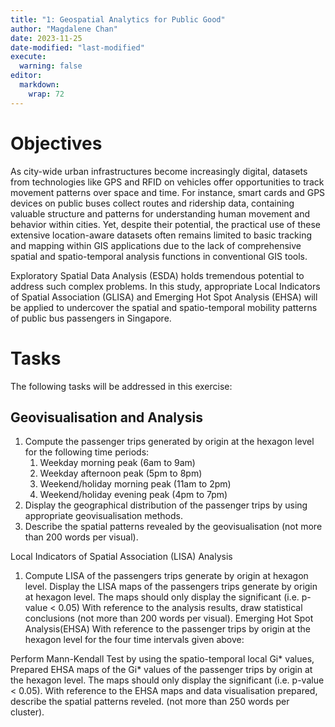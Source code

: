 ```yaml
---
title: "1: Geospatial Analytics for Public Good"
author: "Magdalene Chan"
date: 2023-11-25
date-modified: "last-modified"
execute: 
  warning: false
editor: 
  markdown: 
    wrap: 72
---
```


# Objectives

As city-wide urban infrastructures become increasingly digital, datasets
from technologies like GPS and RFID on vehicles offer opportunities to
track movement patterns over space and time. For instance, smart cards
and GPS devices on public buses collect routes and ridership data,
containing valuable structure and patterns for understanding human
movement and behavior within cities. Yet, despite their potential, the
practical use of these extensive location-aware datasets often remains
limited to basic tracking and mapping within GIS applications due to the
lack of comprehensive spatial and spatio-temporal analysis functions in
conventional GIS tools.

Exploratory Spatial Data Analysis (ESDA) holds tremendous potential to
address such complex problems. In this study, appropriate Local
Indicators of Spatial Association (GLISA) and Emerging Hot Spot Analysis
(EHSA) will be applied to undercover the spatial and spatio-temporal
mobility patterns of public bus passengers in Singapore.

# Tasks

The following tasks will be addressed in this exercise:

## Geovisualisation and Analysis

1.  Compute the passenger trips generated by origin at the hexagon level
    for the following time periods:
    1.  Weekday morning peak (6am to 9am)
    2.  Weekday afternoon peak (5pm to 8pm)
    3.  Weekend/holiday morning peak (11am to 2pm)
    4.  Weekend/holiday evening peak (4pm to 7pm)
2.  Display the geographical distribution of the passenger trips by
    using appropriate geovisualisation methods.
3.  Describe the spatial patterns revealed by the geovisualisation (not
    more than 200 words per visual).

Local Indicators of Spatial Association (LISA) Analysis

1.  Compute LISA of the passengers trips generate by origin at hexagon
    level. Display the LISA maps of the passengers trips generate by
    origin at hexagon level. The maps should only display the
    significant (i.e. p-value \< 0.05) With reference to the analysis
    results, draw statistical conclusions (not more than 200 words per
    visual). Emerging Hot Spot Analysis(EHSA) With reference to the
    passenger trips by origin at the hexagon level for the four time
    intervals given above:

Perform Mann-Kendall Test by using the spatio-temporal local Gi\*
values, Prepared EHSA maps of the Gi\* values of the passenger trips by
origin at the hexagon level. The maps should only display the
significant (i.e. p-value \< 0.05). With reference to the EHSA maps and
data visualisation prepared, describe the spatial patterns reveled. (not
more than 250 words per cluster).
